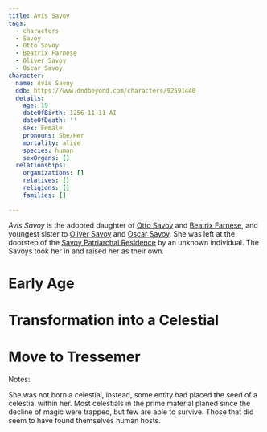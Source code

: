 ```yaml
---
title: Avis Savoy
tags:
  - characters
  - Savoy
  - Otto Savoy
  - Beatrix Farnese
  - Oliver Savoy
  - Oscar Savoy
character:
  name: Avis Savoy
  ddb: https://www.dndbeyond.com/characters/92591440
  details:
    age: 19
    dateOfBirth: 1256-11-11 AI
    dateOfDeath: ''
    sex: Female
    pronouns: She/Her
    mortality: alive
    species: human
    sexOrgans: []
  relationships:
    organizations: []
    relatives: []
    religions: []
    families: []

---
```


*Avis Savoy* is the adopted daughter of [Otto Savoy](/characters/otto-savoy) and
[Beatrix Farnese](/characters/beatrix-farnese/), and youngest sister to
[Oliver Savoy](/characters/oliver-savoy) and [Oscar Savoy](/characters/oscar-savoy). She was
left at the doorstep of the
[Savoy Patriarchal Residence](/locations/savoy-patriarchal-residence) by
an unknown individual. The Savoys took her in and raised her as their own.

# Early Age

# Transformation into a Celestial

# Move to Tressemer

Notes:

She was not born a celestial, instead, some entity had placed the seed of a
celestial within her. Most celestials in the prime material planed since the
decline of magic were trapped, but few are able to survive. Those that did seem
to have found themselves human hosts.
